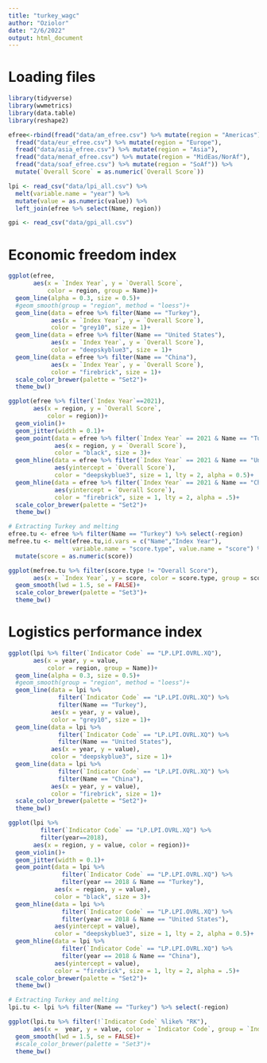 ```yaml
---
title: "turkey_wagc"
author: "Oziolor"
date: "2/6/2022"
output: html_document
---
```


# Loading files

```r
library(tidyverse)
library(wwmetrics)
library(data.table)
library(reshape2)

efree<-rbind(fread("data/am_efree.csv") %>% mutate(region = "Americas"),
  fread("data/eur_efree.csv") %>% mutate(region = "Europe"),
  fread("data/asia_efree.csv") %>% mutate(region = "Asia"),
  fread("data/menaf_efree.csv") %>% mutate(region = "MidEas/NorAf"),
  fread("data/soaf_efree.csv") %>% mutate(region = "SoAf")) %>% 
  mutate(`Overall Score` = as.numeric(`Overall Score`))

lpi <- read_csv("data/lpi_all.csv") %>% 
  melt(variable.name = "year") %>% 
  mutate(value = as.numeric(value)) %>% 
  left_join(efree %>% select(Name, region))

gpi <- read_csv("data/gpi_all.csv")
```

# Economic freedom index

```r
ggplot(efree,
       aes(x = `Index Year`, y = `Overall Score`, 
           color = region, group = Name))+
  geom_line(alpha = 0.3, size = 0.5)+
  #geom_smooth(group = "region", method = "loess")+
  geom_line(data = efree %>% filter(Name == "Turkey"),
            aes(x = `Index Year`, y = `Overall Score`), 
            color = "grey10", size = 1)+
  geom_line(data = efree %>% filter(Name == "United States"),
            aes(x = `Index Year`, y = `Overall Score`), 
            color = "deepskyblue3", size = 1)+
  geom_line(data = efree %>% filter(Name == "China"),
            aes(x = `Index Year`, y = `Overall Score`), 
            color = "firebrick", size = 1)+
  scale_color_brewer(palette = "Set2")+
  theme_bw()

ggplot(efree %>% filter(`Index Year`==2021),
       aes(x = region, y = `Overall Score`,
           color = region))+
  geom_violin()+
  geom_jitter(width = 0.1)+
  geom_point(data = efree %>% filter(`Index Year` == 2021 & Name == "Turkey"),
             aes(x = region, y = `Overall Score`), 
             color = "black", size = 3)+
  geom_hline(data = efree %>% filter(`Index Year` == 2021 & Name == "United States"),
             aes(yintercept = `Overall Score`), 
             color = "deepskyblue3", size = 1, lty = 2, alpha = 0.5)+
  geom_hline(data = efree %>% filter(`Index Year` == 2021 & Name == "China"),
             aes(yintercept = `Overall Score`), 
             color = "firebrick", size = 1, lty = 2, alpha = .5)+
  scale_color_brewer(palette = "Set2")+
  theme_bw()

# Extracting Turkey and melting
efree.tu <- efree %>% filter(Name == "Turkey") %>% select(-region)
mefree.tu <- melt(efree.tu,id.vars = c("Name","Index Year"),
                  variable.name = "score.type", value.name = "score") %>%
  mutate(score = as.numeric(score))

ggplot(mefree.tu %>% filter(score.type != "Overall Score"),
       aes(x = `Index Year`, y = score, color = score.type, group = score.type))+
  geom_smooth(lwd = 1.5, se = FALSE)+
  scale_color_brewer(palette = "Set3")+
  theme_bw()

```

# Logistics performance index

```r
ggplot(lpi %>% filter(`Indicator Code` == "LP.LPI.OVRL.XQ"),
       aes(x = year, y = value, 
           color = region, group = Name))+
  geom_line(alpha = 0.3, size = 0.5)+
  #geom_smooth(group = "region", method = "loess")+
  geom_line(data = lpi %>% 
              filter(`Indicator Code` == "LP.LPI.OVRL.XQ") %>% 
              filter(Name == "Turkey"),
            aes(x = year, y = value), 
            color = "grey10", size = 1)+
  geom_line(data = lpi %>% 
              filter(`Indicator Code` == "LP.LPI.OVRL.XQ") %>% 
              filter(Name == "United States"),
            aes(x = year, y = value), 
            color = "deepskyblue3", size = 1)+
  geom_line(data = lpi %>% 
              filter(`Indicator Code` == "LP.LPI.OVRL.XQ") %>% 
              filter(Name == "China"),
            aes(x = year, y = value), 
            color = "firebrick", size = 1)+
  scale_color_brewer(palette = "Set2")+
  theme_bw()

ggplot(lpi %>% 
         filter(`Indicator Code` == "LP.LPI.OVRL.XQ") %>% 
         filter(year==2018),
       aes(x = region, y = value, color = region))+
  geom_violin()+
  geom_jitter(width = 0.1)+
  geom_point(data = lpi %>% 
               filter(`Indicator Code` == "LP.LPI.OVRL.XQ") %>% 
               filter(year == 2018 & Name == "Turkey"),
             aes(x = region, y = value), 
             color = "black", size = 3)+
  geom_hline(data = lpi %>% 
               filter(`Indicator Code` == "LP.LPI.OVRL.XQ") %>% 
               filter(year == 2018 & Name == "United States"),
             aes(yintercept = value), 
             color = "deepskyblue3", size = 1, lty = 2, alpha = 0.5)+
  geom_hline(data = lpi %>% 
               filter(`Indicator Code` == "LP.LPI.OVRL.XQ") %>% 
               filter(year == 2018 & Name == "China"),
             aes(yintercept = value), 
             color = "firebrick", size = 1, lty = 2, alpha = .5)+
  scale_color_brewer(palette = "Set2")+
  theme_bw()

# Extracting Turkey and melting
lpi.tu <- lpi %>% filter(Name == "Turkey") %>% select(-region)

ggplot(lpi.tu %>% filter(!`Indicator Code` %like% "RK"),
       aes(x =  year, y = value, color = `Indicator Code`, group = `Indicator Code`))+
  geom_smooth(lwd = 1.5, se = FALSE)+
  #scale_color_brewer(palette = "Set3")+
  theme_bw()
```